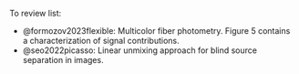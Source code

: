  
To review list: 

 - @formozov2023flexible: Multicolor fiber photometry. Figure 5 contains a characterization of signal contributions.
 - @seo2022picasso: Linear unmixing approach for blind source separation in images.
